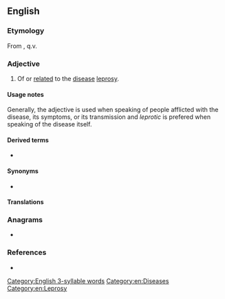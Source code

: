 ==English==

===Etymology===
From {{suffix|en|leprosy|otic}}, q.v.

===Adjective===
{{en-adj}}

# {{lb|en|medicine}} Of or [[related]] to the [[disease]] [[leprosy]].

====Usage notes====
Generally, the adjective {{m|en|leprous}} is used when speaking of people afflicted with the disease, its symptoms, or its transmission and ''leprotic'' is prefered when speaking of the disease itself.

====Derived terms====
* {{l|en|antileprotic}}

====Synonyms====
* {{l|en|lepromatic}} {{q|particularly with regard to lesions}}

====Translations====
{{trans-see|leprous}}

===Anagrams===
* {{anagrams|en|a=ceiloprt|periclot|petrolic|plerotic}}

===References===
* {{R:Merriam-Webster Online|leprosy}}

[[Category:English 3-syllable words]]
[[Category:en:Diseases]]
[[Category:en:Leprosy]]